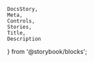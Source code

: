     DocsStory,
    Meta,
    Controls,
    Stories,
    Title,
    Description
} from '@storybook/blocks';

<Meta of={tableColumnEnumTextStories} />

<Title of={tableColumnEnumTextStories} />
<Description of={tableColumnEnumTextStories} />

<DocsStory of={tableColumnEnumTextStories.enumTextColumn} expanded={false} />
<Controls of={tableColumnEnumTextStories.enumTextColumn} />

# Usage Docs

## Blazor Usage

When setting a child mapping elment's `Key` value to a string, you must wrap it in `@()` so that the compiler treats it as a string, e.g.
`<NimbleMappingText Key=@("foo") ...>`

# Text Mapping

<Description of={textMappingStories} />
<Controls of={textMappingStories.textMapping} />
